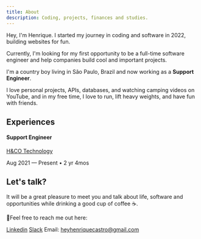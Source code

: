 ```yaml
---
title: About
description: Coding, projects, finances and studies.
---
```


Hey, I'm Henrique. I started my journey in coding and software in 2022, building websites for fun. 

Currently, I'm looking for my first opportunity to be a full-time software engineer and help companies build cool and important projects. 

I'm a country boy living in São Paulo, Brazil and now working as a **Support Engineer**. 

I love personal projects, APIs, databases, and watching camping videos on YouTube, and in my free time, I love to run, lift heavy weights, and have fun with friends.

## Experiences


#### Support Engineer
[H&CO Technology](https://www.hco.com/pt-br/)

Aug 2021 — Present • 2 yr 4mos

## Let's talk?

It will be a great pleasure to meet you and talk about life, software and opportunities while drinking a good cup of coffee ☕.

👋Feel free to reach me out here: 

[Linkedin](https://www.linkedin.com/in/henriquecmachado/)
[Slack](https://henrique-rro5842.slack.com/team/U063W342WUE)
Email: heyhenriquecastro@gmail.com
